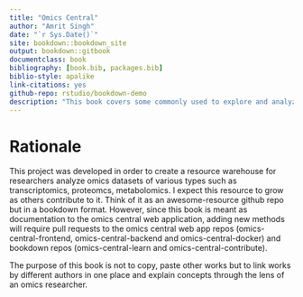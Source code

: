```yaml
--- 
title: "Omics Central"
author: "Amrit Singh"
date: "`r Sys.Date()`"
site: bookdown::bookdown_site
output: bookdown::gitbook
documentclass: book
bibliography: [book.bib, packages.bib]
biblio-style: apalike
link-citations: yes
github-repo: rstudio/bookdown-demo
description: "This book covers some commonly used to explore and analyze omics data."
---
```


# Rationale

This project was developed in order to create a resource warehouse for researchers analyze omics datasets of various types such as transcriptomics, proteomcs, metabolomics. I expect this resource to grow as others contribute to it. Think of it as an awesome-resource github repo but in a bookdown format. However, since this book is meant as documentation to the omics central web application, adding new methods will require pull requests to the omics central web app repos (omics-central-frontend, omics-central-backend and omics-central-docker) and bookdown repos (omics-central-learn and omics-central-contribute).

The purpose of this book is not to copy, paste other works but to link works by different authors in one place and explain concepts through the lens of an omics researcher.
